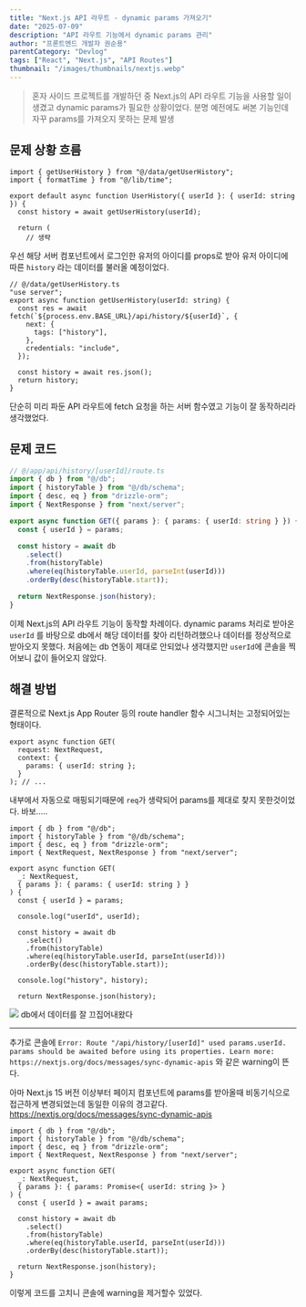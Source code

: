 ```yaml
---
title: "Next.js API 라우트 - dynamic params 가져오기"
date: "2025-07-09"
description: "API 라우트 기능에서 dynamic params 관리"
author: "프론트엔드 개발자 권순용"
parentCategory: "Devlog"
tags: ["React", "Next.js", "API Routes"]
thumbnail: "/images/thumbnails/nextjs.webp"
---
```


> 혼자 사이드 프로젝트를 개발하던 중 Next.js의 API 라우트 기능을 사용할 일이 생겼고
> dynamic params가 필요한 상황이었다. 분명 예전에도 써본 기능인데 자꾸 params를 가져오지 못하는 문제 발생

## 문제 상황 흐름

```tsx
import { getUserHistory } from "@/data/getUserHistory";
import { formatTime } from "@/lib/time";

export default async function UserHistory({ userId }: { userId: string }) {
  const history = await getUserHistory(userId);

  return (
    // 생략

```

우선 해당 서버 컴포넌트에서 로그인한 유저의 아이디를 props로 받아 유저 아이디에 따른 `history` 라는 데이터를 불러올 예정이었다.

```tsx
// @/data/getUserHistory.ts
"use server";
export async function getUserHistory(userId: string) {
  const res = await fetch(`${process.env.BASE_URL}/api/history/${userId}`, {
    next: {
      tags: ["history"],
    },
    credentials: "include",
  });

  const history = await res.json();
  return history;
}
```

단순히 미리 파둔 API 라우트에 fetch 요청을 하는 서버 함수였고 기능이 잘 동작하리라 생각했었다.

## 문제 코드

```ts
// @/app/api/history/[userId]/route.ts
import { db } from "@/db";
import { historyTable } from "@/db/schema";
import { desc, eq } from "drizzle-orm";
import { NextResponse } from "next/server";

export async function GET({ params }: { params: { userId: string } }) {
  const { userId } = params;

  const history = await db
    .select()
    .from(historyTable)
    .where(eq(historyTable.userId, parseInt(userId)))
    .orderBy(desc(historyTable.start));

  return NextResponse.json(history);
}
```

이제 Next.js의 API 라우트 기능이 동작할 차례이다.
dynamic params 처리로 받아온 `userId` 를 바탕으로 db에서 해당 데이터를 찾아 리턴하려했으나 데이터를 정상적으로 받아오지 못했다.
처음에는 db 연동이 제대로 안되었나 생각했지만 `userId`에 콘솔을 찍어보니 값이 들어오지 않았다.

## 해결 방법

결론적으로 Next.js App Router 등의 route handler 함수 시그니처는 고정되어있는 형태이다.

```tsx
export async function GET(
  request: NextRequest,
  context: {
    params: { userId: string };
  }
); // ...
```

내부에서 자동으로 매핑되기때문에 `req`가 생략되어 params를 제대로 찾지 못한것이었다.
바보.....

```tsx
import { db } from "@/db";
import { historyTable } from "@/db/schema";
import { desc, eq } from "drizzle-orm";
import { NextRequest, NextResponse } from "next/server";

export async function GET(
  _: NextRequest,
  { params }: { params: { userId: string } }
) {
  const { userId } = params;

  console.log("userId", userId);

  const history = await db
    .select()
    .from(historyTable)
    .where(eq(historyTable.userId, parseInt(userId)))
    .orderBy(desc(historyTable.start));

  console.log("history", history);

  return NextResponse.json(history);
```

![](https://velog.velcdn.com/images/boyfromthewell/post/c12676e0-c572-437d-bc7c-a17efd11177c/image.png)
db에서 데이터를 잘 끄집어내왔다

---

추가로 콘솔에 `Error: Route "/api/history/[userId]" used params.userId. params should be awaited before using its properties. Learn more: https://nextjs.org/docs/messages/sync-dynamic-apis` 와 같은 warning이 뜬다.

아마 Next.js 15 버전 이상부터 페이지 컴포넌트에 params를 받아올때 비동기식으로 접근하게 변경되었는데 동일한 이유의 경고같다.
https://nextjs.org/docs/messages/sync-dynamic-apis

```tsx
import { db } from "@/db";
import { historyTable } from "@/db/schema";
import { desc, eq } from "drizzle-orm";
import { NextRequest, NextResponse } from "next/server";

export async function GET(
  _: NextRequest,
  { params }: { params: Promise<{ userId: string }> }
) {
  const { userId } = await params;

  const history = await db
    .select()
    .from(historyTable)
    .where(eq(historyTable.userId, parseInt(userId)))
    .orderBy(desc(historyTable.start));

  return NextResponse.json(history);
}
```

이렇게 코드를 고치니 콘솔에 warning을 제거할수 있었다.
